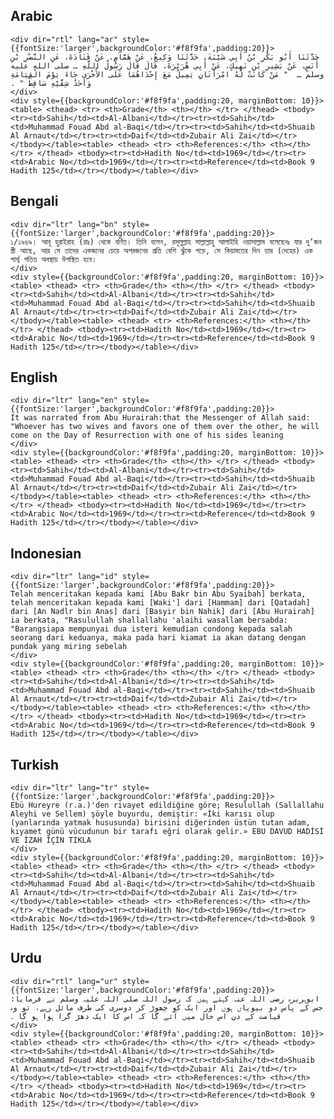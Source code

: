 ## Arabic


    <div dir="rtl" lang="ar" style={{fontSize:'larger',backgroundColor:'#f8f9fa',padding:20}}>
    حَدَّثَنَا أَبُو بَكْرِ بْنُ أَبِي شَيْبَةَ، حَدَّثَنَا وَكِيعٌ، عَنْ هَمَّامٍ، عَنْ قَتَادَةَ، عَنِ النَّضْرِ بْنِ أَنَسٍ، عَنْ بَشِيرِ بْنِ نَهِيكٍ، عَنْ أَبِي هُرَيْرَةَ، قَالَ قَالَ رَسُولُ اللَّهِ ـ صلى الله عليه وسلم ـ ‏ "‏ مَنْ كَانَتْ لَهُ امْرَأَتَانِ يَمِيلُ مَعَ إِحْدَاهُمَا عَلَى الأُخْرَى جَاءَ يَوْمَ الْقِيَامَةِ وَأَحَدُ شِقَّيْهِ سَاقِطٌ ‏"‏ ‏.‏
    </div>
    <div style={{backgroundColor:'#f8f9fa',padding:20, marginBottom: 10}}><table> <thead> <tr> <th>Grade</th> <th></th> </tr> </thead> <tbody> <tr><td>Sahih</td><td>Al-Albani</td></tr><tr><td>Sahih</td><td>Muhammad Fouad Abd al-Baqi</td></tr><tr><td>Sahih</td><td>Shuaib Al Arnaut</td></tr><tr><td>Daif</td><td>Zubair Ali Zai</td></tr></tbody></table><table> <thead> <tr> <th>References:</th> <th></th> </tr> </thead> <tbody><tr><td>Hadith No</td><td>1969</td></tr><tr><td>Arabic No</td><td>1969</td></tr><tr><td>Reference</td><td>Book 9 Hadith 125</td></tr></tbody></table></div>

## Bengali


    <div dir="ltr" lang="bn" style={{fontSize:'larger',backgroundColor:'#f8f9fa',padding:20}}>
    ১/১৯৬৯। আবূ হুরাইরাহ (রাঃ) থেকে বর্ণিত। তিনি বলেন, রসূলুল্লাহ সাল্লাল্লাহু আলাইহি ওয়াসাল্লাম বলেছেনঃ যার দু’জন স্ত্রী আছে, আর সে তাদের একজনের চেয়ে অপরজনের প্রতি বেশি ঝুঁকে পড়ে, সে কিয়ামতের দিন তার (দেহের) এক পার্শ্ব পতিত অবস্থায় উপস্থিত হবে।
    </div>
    <div style={{backgroundColor:'#f8f9fa',padding:20, marginBottom: 10}}><table> <thead> <tr> <th>Grade</th> <th></th> </tr> </thead> <tbody> <tr><td>Sahih</td><td>Al-Albani</td></tr><tr><td>Sahih</td><td>Muhammad Fouad Abd al-Baqi</td></tr><tr><td>Sahih</td><td>Shuaib Al Arnaut</td></tr><tr><td>Daif</td><td>Zubair Ali Zai</td></tr></tbody></table><table> <thead> <tr> <th>References:</th> <th></th> </tr> </thead> <tbody><tr><td>Hadith No</td><td>1969</td></tr><tr><td>Arabic No</td><td>1969</td></tr><tr><td>Reference</td><td>Book 9 Hadith 125</td></tr></tbody></table></div>

## English


    <div dir="ltr" lang="en" style={{fontSize:'larger',backgroundColor:'#f8f9fa',padding:20}}>
    It was narrated from Abu Hurairah:that the Messenger of Allah said: "Whoever has two wives and favors one of them over the other, he will come on the Day of Resurrection with one of his sides leaning
    </div>
    <div style={{backgroundColor:'#f8f9fa',padding:20, marginBottom: 10}}><table> <thead> <tr> <th>Grade</th> <th></th> </tr> </thead> <tbody> <tr><td>Sahih</td><td>Al-Albani</td></tr><tr><td>Sahih</td><td>Muhammad Fouad Abd al-Baqi</td></tr><tr><td>Sahih</td><td>Shuaib Al Arnaut</td></tr><tr><td>Daif</td><td>Zubair Ali Zai</td></tr></tbody></table><table> <thead> <tr> <th>References:</th> <th></th> </tr> </thead> <tbody><tr><td>Hadith No</td><td>1969</td></tr><tr><td>Arabic No</td><td>1969</td></tr><tr><td>Reference</td><td>Book 9 Hadith 125</td></tr></tbody></table></div>

## Indonesian


    <div dir="ltr" lang="id" style={{fontSize:'larger',backgroundColor:'#f8f9fa',padding:20}}>
    Telah menceritakan kepada kami [Abu Bakr bin Abu Syaibah] berkata, telah menceritakan kepada kami [Waki'] dari [Hammam] dari [Qatadah] dari [An Nadlr bin Anas] dari [Basyir bin Nahik] dari [Abu Hurairah] ia berkata, "Rasulullah shallallahu 'alaihi wasallam bersabda: "Barangsiapa mempunyai dua isteri kemudian condong kepada salah seorang dari keduanya, maka pada hari kiamat ia akan datang dengan pundak yang miring sebelah
    </div>
    <div style={{backgroundColor:'#f8f9fa',padding:20, marginBottom: 10}}><table> <thead> <tr> <th>Grade</th> <th></th> </tr> </thead> <tbody> <tr><td>Sahih</td><td>Al-Albani</td></tr><tr><td>Sahih</td><td>Muhammad Fouad Abd al-Baqi</td></tr><tr><td>Sahih</td><td>Shuaib Al Arnaut</td></tr><tr><td>Daif</td><td>Zubair Ali Zai</td></tr></tbody></table><table> <thead> <tr> <th>References:</th> <th></th> </tr> </thead> <tbody><tr><td>Hadith No</td><td>1969</td></tr><tr><td>Arabic No</td><td>1969</td></tr><tr><td>Reference</td><td>Book 9 Hadith 125</td></tr></tbody></table></div>

## Turkish


    <div dir="ltr" lang="tr" style={{fontSize:'larger',backgroundColor:'#f8f9fa',padding:20}}>
    Ebü Hureyre (r.a.)'den rivayet edildiğine göre; Resulullah (Sallallahu Aleyhi ve Sellem) şöyle buyurdu, demiştir: «İki karısı olup (yanlarında yatmak hususunda) birisini diğerinden üstün tutan adam, kıyamet günü vücudunun bir tarafı eğri olarak gelir.» EBU DAVUD HADİSİ VE İZAH İÇİN TIKLA
    </div>
    <div style={{backgroundColor:'#f8f9fa',padding:20, marginBottom: 10}}><table> <thead> <tr> <th>Grade</th> <th></th> </tr> </thead> <tbody> <tr><td>Sahih</td><td>Al-Albani</td></tr><tr><td>Sahih</td><td>Muhammad Fouad Abd al-Baqi</td></tr><tr><td>Sahih</td><td>Shuaib Al Arnaut</td></tr><tr><td>Daif</td><td>Zubair Ali Zai</td></tr></tbody></table><table> <thead> <tr> <th>References:</th> <th></th> </tr> </thead> <tbody><tr><td>Hadith No</td><td>1969</td></tr><tr><td>Arabic No</td><td>1969</td></tr><tr><td>Reference</td><td>Book 9 Hadith 125</td></tr></tbody></table></div>

## Urdu


    <div dir="rtl" lang="ur" style={{fontSize:'larger',backgroundColor:'#f8f9fa',padding:20}}>
    ابوہریرہ رضی اللہ عنہ کہتے ہیں کہ رسول اللہ صلی اللہ علیہ وسلم نے فرمایا: جس کے پاس دو بیویاں ہوں اور ایک کو چھوڑ کر دوسری کی طرف مائل رہے، تو وہ قیامت کے دن اس حال میں آئے گا کہ اس کا ایک دھڑ گرا ہوا ہو گا ۔
    </div>
    <div style={{backgroundColor:'#f8f9fa',padding:20, marginBottom: 10}}><table> <thead> <tr> <th>Grade</th> <th></th> </tr> </thead> <tbody> <tr><td>Sahih</td><td>Al-Albani</td></tr><tr><td>Sahih</td><td>Muhammad Fouad Abd al-Baqi</td></tr><tr><td>Sahih</td><td>Shuaib Al Arnaut</td></tr><tr><td>Daif</td><td>Zubair Ali Zai</td></tr></tbody></table><table> <thead> <tr> <th>References:</th> <th></th> </tr> </thead> <tbody><tr><td>Hadith No</td><td>1969</td></tr><tr><td>Arabic No</td><td>1969</td></tr><tr><td>Reference</td><td>Book 9 Hadith 125</td></tr></tbody></table></div>
